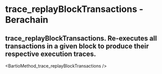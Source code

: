 # trace_replayBlockTransactions - Berachain

## trace_replayBlockTransactions. Re-executes all transactions in a given block to produce their respective execution traces.


<BartioMethod_trace_replayBlockTransactions />
